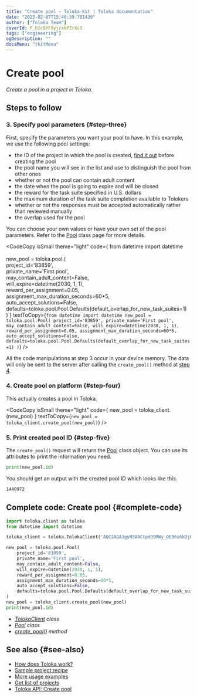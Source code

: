 ```yaml
---
title: "Create pool — Toloka-Kit | Toloka documentation"
date: "2023-02-07T15:40:39.781430"
author: ["Toloka Team"]
coverId: F_bIcOYF9yjrxkPZrXc3
tags: ["engineering"]
ogDescription: ""
docsMenu: "tkitMenu"
---
```



# Create pool

_Create a pool in a project in Toloka._

## Steps to follow

<Import/>

<Instantiate/>

### 3. Specify pool parameters {#step-three}

First, specify the parameters you want your pool to have. In this example, we use the following pool settings:

- the ID of the project in which the pool is created, [find it out](/docs-new/toloka-kit/recipes/get-projects) before creating the pool
- the pool name you will see in the list and use to distinguish the pool from other ones
- whether or not the pool can contain adult content
- the date when the pool is going to expire and will be closed
- the reward for the task suite specified in U.S. dollars
- the maximum duration of the task suite completion available to Tolokers
- whether or not the responses must be accepted automatically rather than reviewed manually
- the overlap used for the pool

You can choose your own values or have your own set of the pool parameters. Refer to the [Pool](/docs-new/toloka-kit/reference/toloka.client.pool.Pool) class page for more details.

<CodeCopy
  isSmall
  theme="light"
  code={
    <HighlightChildren language="python">
      from datetime import datetime
      <br/><br/>new_pool = toloka.pool.<Term term="Pool"><Pool/></Term>(
      <br/>    project_id='83859',
      <br/>    private_name='First pool',
      <br/>    may_contain_adult_content=False,
      <br/>    will_expire=datetime(2030, 1, 1),
      <br/>    reward_per_assignment=0.05,
      <br/>    assignment_max_duration_seconds=60*5,
      <br/>    auto_accept_solutions=False,
      <br/>    defaults=toloka.pool.Pool.Defaults(default_overlap_for_new_task_suites=1)
      <br/>)
    </HighlightChildren>
  }
  textToCopy={`from datetime import datetime
new_pool = toloka.pool.Pool(
    project_id='83859',
    private_name='First pool',
    may_contain_adult_content=False,
    will_expire=datetime(2030, 1, 1),
    reward_per_assignment=0.05,
    assignment_max_duration_seconds=60*5,
    auto_accept_solutions=False,
    defaults=toloka.pool.Pool.Defaults(default_overlap_for_new_task_suites=1)
)`}
/>

<Note mode="restriction" title="Important">

All the code manipulations at step 3 occur in your device memory. The data will only be sent to the server after calling the `create_pool()` method at [step 4](#step-four).

</Note>

### 4. Create pool on platform {#step-four}

This actually creates a pool in Toloka.

<CodeCopy
  isSmall
  theme="light"
  code={
    <HighlightChildren language="python">
      new_pool = toloka_client.<Term term="create_pool"><CreatePool/></Term>(new_pool)
    </HighlightChildren>
  }
  textToCopy={`new_pool = toloka_client.create_pool(new_pool)`}
/>

### 5. Print created pool ID {#step-five}

The `create_pool()` request will return the [Pool](/docs-new/toloka-kit/reference/toloka.client.pool.Pool) class object. You can use its attributes to print the information you need.

```python
print(new_pool.id)
```

You should get an output with the created pool ID which looks like this.

```bash
1440972
```

## Complete code: Create pool {#complete-code}

```python
import toloka.client as toloka
from datetime import datetime

toloka_client = toloka.TolokaClient('AQC2AGAJgyNSA8CtpdO9MWy_QEB6s6kDjHUoElE', 'PRODUCTION')

new_pool = toloka.pool.Pool(
    project_id='83859',
    private_name='First pool',
    may_contain_adult_content=False,
    will_expire=datetime(2030, 1, 1),
    reward_per_assignment=0.05,
    assignment_max_duration_seconds=60*5,
    auto_accept_solutions=False,
    defaults=toloka.pool.Pool.Defaults(default_overlap_for_new_task_suites=1)
)
new_pool = toloka_client.create_pool(new_pool)
print(new_pool.id)
```

<Note mode="tip" title="List of classes and methods used in this recipe">

- _[TolokaClient](/docs-new/toloka-kit/reference/toloka.client.TolokaClient) class_
- _[Pool](/docs-new/toloka-kit/reference/toloka.client.pool.Pool) class_
- _[create_pool()](/docs-new/toloka-kit/reference/toloka.client.TolokaClient.create_pool) method_

</Note>

## See also {#see-also}

- [How does Toloka work?](https://toloka.ai/en/docs/guide/concepts/overview)
- [Sample project recipe](/docs-new/toloka-kit/recipes/learn-basics)
- [More usage examples](/docs-new/toloka-kit/recipes/use-cases)
- [Get list of projects](/docs-new/toloka-kit/recipes/get-projects)
- [Toloka API: Create pool](https://toloka.ai/docs/api/api-reference/#post-/pools)
